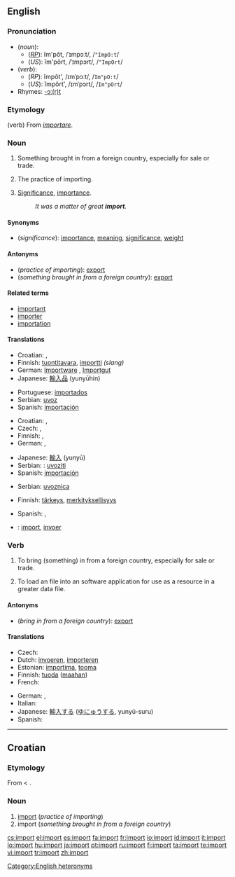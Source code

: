 {{see|Import}}
{{wikipedia|Import (disambiguation)}}
==English==

===Pronunciation===
* (''noun''):
** (''[[RP]]''): ĭm'pôt, /ˈɪmpɔːt/, /<tt>"ImpO:t</tt>/
** (''US''): ĭm'pôrt, /ˈɪmpɔrt/, /<tt>"ImpOrt</tt>/
* (''verb''):
** (''RP''): ĭmpôt', /ɪmˈpɔːt/, /<tt>Im"pO:t</tt>/
** (''US''): ĭmpôrt', /ɪmˈpɔrt/, /<tt>Im"pOrt</tt>/
* Rhymes: [[Rhymes:English:-ɔː(r)t|-ɔː(r)t]]

===Etymology===
(verb) From {{L.}} ''[[importare]]''.

===Noun===
{{wikipedia}}
{{en-noun|s|-}}

# {{countable}} Something brought in from a foreign country, especially for sale or trade.
# {{uncountable}} The practice of importing.
# {{uncountable}} [[significance|Significance]], [[importance]].
#: ''It was a matter of great '''import'''.''

====Synonyms====
* (''significance''): [[importance]], [[meaning]], [[significance]], [[weight]]

====Antonyms====
* (''practice of importing''): [[export]]
* (''something brought in from a foreign country''): [[export]]

====Related terms====
* [[important]]
* [[importer]]
* [[importation]]

====Translations====

{{trans-top|something brought in from a foreign country}}
* Croatian: {{t-|hr|import|m}}, {{t|hr|uvoz|m}}
* Finnish: [[tuontitavara]], [[importti]] ''(slang)''
* German: [[Importware]] {{f}}, [[Importgut]] {{n}}
* Japanese: [[輸入品]] (yunyūhin)
{{trans-mid}}
* Portuguese: [[importados]] {{m|p}}
* Serbian: [[uvoz]]
* Spanish: [[importación]] {{f}}
{{trans-bottom}}

{{trans-top|practice of importing}}
* Croatian: {{t-|hr|import|m}}, {{t|hr|uvoz|m}}
* Czech: {{t+|cs|dovoz|m}}, {{t+|cs|import|m}}
* Finnish: {{t-|fi|tuonti}}, {{t-|fi|maahantuonti}}
* German: {{t+|de|Import|m}}, {{t+|de|Einfuhr|f}}
{{trans-mid}}
* Japanese: [[輸入]] (yunyū)
* Serbian: : [[uvoziti]]
* Spanish: [[importación]] {{f}}
{{trans-bottom}}

{{trans-top|licence for import}}
* Serbian: [[uvoznica]]
{{trans-mid}}
{{trans-bottom}}

{{trans-top|significance, importance}}
* Finnish: [[tärkeys]], [[merkityksellisyys]]
{{trans-mid}}
* Spanish: {{t-|es|importancia|f}}, {{t+|es|significado|m}}
{{trans-bottom}}

{{checktrans}}

* {{ttbc|Dutch}}: [[import#Dutch|import]], [[invoer]]

===Verb===
{{en-verb}}

# {{transitive}} To bring (something) in from a foreign country, especially for sale or trade.
# {{transitive}} To load an file into an software application for use as a resource in a greater data file.

====Antonyms====
* (''bring in from a foreign country''): [[export]]

====Translations====
{{top}}
* Czech: {{t-|cs|dovézt}}
* Dutch: [[invoeren]], [[importeren]]
* Estonian: [[importima]], [[tooma]]
* Finnish: [[tuoda]] ([[maa|maahan]])
* French: {{t+|fr|importer}}
{{mid}}
* German: {{t+|de|importieren}}, {{t+|de|einführen}}
* Italian: {{t+|it|importare}}
* Japanese: [[輸入する]] ([[ゆにゅうする]], yunyū-suru)
* Spanish: {{t+|es|importar}}
{{bottom}}

[[Category:English heteronyms]]

----

==Croatian==

===Etymology===
From {{E.|hr}} {{term|export}} < {{L.|hr}} {{term|importare|lang=la}}.

===Noun===
{{hr-noun|m}}

# [[#English|import]] (''practice of importing'')
# import (''something brought in from a foreign country'')

[[cs:import]]
[[el:import]]
[[es:import]]
[[fa:import]]
[[fr:import]]
[[io:import]]
[[id:import]]
[[it:import]]
[[lo:import]]
[[hu:import]]
[[ja:import]]
[[pt:import]]
[[ru:import]]
[[fi:import]]
[[ta:import]]
[[te:import]]
[[vi:import]]
[[tr:import]]
[[zh:import]]